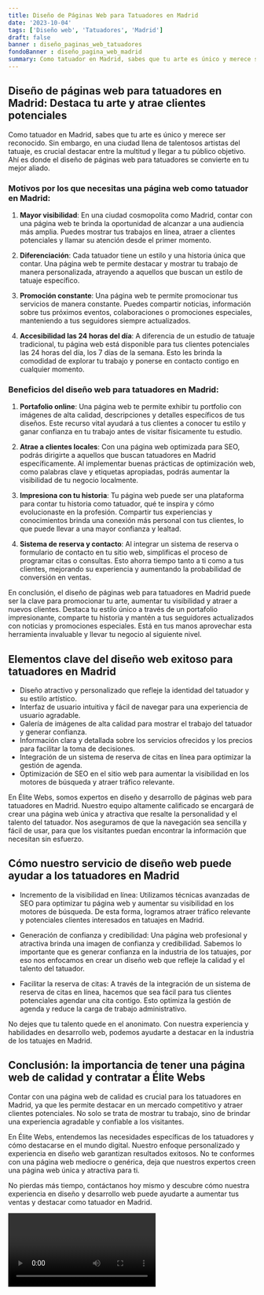 ```yaml
---
title: Diseño de Páginas Web para Tatuadores en Madrid
date: '2023-10-04'
tags: ['Diseño web', 'Tatuadores', 'Madrid']
draft: false
banner : diseño_paginas_web_tatuadores
fondoBanner : diseño_pagina_web_madrid
summary: Como tatuador en Madrid, sabes que tu arte es único y merece ser reconocido. Sin embargo, en una ciudad llena de talentosos artistas del tatuaje, es crucial destacar entre la multitud y llegar a tu público objetivo. Ahí es donde el diseño de páginas web para tatuadores se convierte en tu mejor aliado.
---
```


## Diseño de páginas web para tatuadores en Madrid: Destaca tu arte y atrae clientes potenciales

Como tatuador en Madrid, sabes que tu arte es único y merece ser reconocido. Sin embargo, en una ciudad llena de talentosos artistas del tatuaje, es crucial destacar entre la multitud y llegar a tu público objetivo. Ahí es donde el diseño de páginas web para tatuadores se convierte en tu mejor aliado.

### Motivos por los que necesitas una página web como tatuador en Madrid:

1. **Mayor visibilidad**: En una ciudad cosmopolita como Madrid, contar con una página web te brinda la oportunidad de alcanzar a una audiencia más amplia. Puedes mostrar tus trabajos en línea, atraer a clientes potenciales y llamar su atención desde el primer momento.

2. **Diferenciación**: Cada tatuador tiene un estilo y una historia única que contar. Una página web te permite destacar y mostrar tu trabajo de manera personalizada, atrayendo a aquellos que buscan un estilo de tatuaje específico.

3. **Promoción constante**: Una página web te permite promocionar tus servicios de manera constante. Puedes compartir noticias, información sobre tus próximos eventos, colaboraciones o promociones especiales, manteniendo a tus seguidores siempre actualizados.

4. **Accesibilidad las 24 horas del día**: A diferencia de un estudio de tatuaje tradicional, tu página web está disponible para tus clientes potenciales las 24 horas del día, los 7 días de la semana. Esto les brinda la comodidad de explorar tu trabajo y ponerse en contacto contigo en cualquier momento.

### Beneficios del diseño web para tatuadores en Madrid:

1. **Portafolio online**: Una página web te permite exhibir tu portfolio con imágenes de alta calidad, descripciones y detalles específicos de tus diseños. Este recurso vital ayudará a tus clientes a conocer tu estilo y ganar confianza en tu trabajo antes de visitar físicamente tu estudio.

2. **Atrae a clientes locales**: Con una página web optimizada para SEO, podrás dirigirte a aquellos que buscan tatuadores en Madrid específicamente. Al implementar buenas prácticas de optimización web, como palabras clave y etiquetas apropiadas, podrás aumentar la visibilidad de tu negocio localmente.

3. **Impresiona con tu historia**: Tu página web puede ser una plataforma para contar tu historia como tatuador, qué te inspira y cómo evolucionaste en la profesión. Compartir tus experiencias y conocimientos brinda una conexión más personal con tus clientes, lo que puede llevar a una mayor confianza y lealtad.

4. **Sistema de reserva y contacto**: Al integrar un sistema de reserva o formulario de contacto en tu sitio web, simplificas el proceso de programar citas o consultas. Esto ahorra tiempo tanto a ti como a tus clientes, mejorando su experiencia y aumentando la probabilidad de conversión en ventas.

En conclusión, el diseño de páginas web para tatuadores en Madrid puede ser la clave para promocionar tu arte, aumentar tu visibilidad y atraer a nuevos clientes. Destaca tu estilo único a través de un portafolio impresionante, comparte tu historia y mantén a tus seguidores actualizados con noticias y promociones especiales. Está en tus manos aprovechar esta herramienta invaluable y llevar tu negocio al siguiente nivel.

<GifSeo />

<Cta />

## Elementos clave del diseño web exitoso para tatuadores en Madrid

- Diseño atractivo y personalizado que refleje la identidad del tatuador y su estilo artístico.
- Interfaz de usuario intuitiva y fácil de navegar para una experiencia de usuario agradable.
- Galería de imágenes de alta calidad para mostrar el trabajo del tatuador y generar confianza.
- Información clara y detallada sobre los servicios ofrecidos y los precios para facilitar la toma de decisiones.
- Integración de un sistema de reserva de citas en línea para optimizar la gestión de agenda.
- Optimización de SEO en el sitio web para aumentar la visibilidad en los motores de búsqueda y atraer tráfico relevante.

En Élite Webs, somos expertos en diseño y desarrollo de páginas web para tatuadores en Madrid. Nuestro equipo altamente calificado se encargará de crear una página web única y atractiva que resalte la personalidad y el talento del tatuador. Nos aseguramos de que la navegación sea sencilla y fácil de usar, para que los visitantes puedan encontrar la información que necesitan sin esfuerzo.

## Cómo nuestro servicio de diseño web puede ayudar a los tatuadores en Madrid

- Incremento de la visibilidad en línea: Utilizamos técnicas avanzadas de SEO para optimizar tu página web y aumentar su visibilidad en los motores de búsqueda. De esta forma, logramos atraer tráfico relevante y potenciales clientes interesados en tatuajes en Madrid.

- Generación de confianza y credibilidad: Una página web profesional y atractiva brinda una imagen de confianza y credibilidad. Sabemos lo importante que es generar confianza en la industria de los tatuajes, por eso nos enfocamos en crear un diseño web que refleje la calidad y el talento del tatuador.

- Facilitar la reserva de citas: A través de la integración de un sistema de reserva de citas en línea, hacemos que sea fácil para tus clientes potenciales agendar una cita contigo. Esto optimiza la gestión de agenda y reduce la carga de trabajo administrativo.

No dejes que tu talento quede en el anonimato. Con nuestra experiencia y habilidades en desarrollo web, podemos ayudarte a destacar en la industria de los tatuajes en Madrid.

## Conclusión: la importancia de tener una página web de calidad y contratar a Élite Webs

Contar con una página web de calidad es crucial para los tatuadores en Madrid, ya que les permite destacar en un mercado competitivo y atraer clientes potenciales. No solo se trata de mostrar tu trabajo, sino de brindar una experiencia agradable y confiable a los visitantes.

En Élite Webs, entendemos las necesidades específicas de los tatuadores y cómo destacarse en el mundo digital. Nuestro enfoque personalizado y experiencia en diseño web garantizan resultados exitosos. No te conformes con una página web mediocre o genérica, deja que nuestros expertos creen una página web única y atractiva para ti.

No pierdas más tiempo, contáctanos hoy mismo y descubre cómo nuestra experiencia en diseño y desarrollo web puede ayudarte a aumentar tus ventas y destacar como tatuador en Madrid.

<Video />

<CtaBot job='Tatuadores' city='Madrid'/>

<Gmaps query='Madrid+españa+maps' />